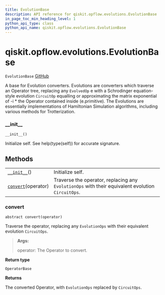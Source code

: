 ```yaml
---
title: EvolutionBase
description: API reference for qiskit.opflow.evolutions.EvolutionBase
in_page_toc_min_heading_level: 1
python_api_type: class
python_api_name: qiskit.opflow.evolutions.EvolutionBase
---
```


# qiskit.opflow\.evolutions.EvolutionBase

<span id="qiskit.opflow.evolutions.EvolutionBase" />

`EvolutionBase` [GitHub](https://github.com/qiskit/qiskit/tree/stable/0.18/qiskit/opflow/evolutions/evolution_base.py "view source code")

A base for Evolution converters. Evolutions are converters which traverse an Operator tree, replacing any `EvolvedOp` e with a Schrodinger equation-style evolution `CircuitOp` equalling or approximating the matrix exponential of -i \* the Operator contained inside (e.primitive). The Evolutions are essentially implementations of Hamiltonian Simulation algorithms, including various methods for Trotterization.

### \_\_init\_\_

<span id="qiskit.opflow.evolutions.EvolutionBase.__init__" />

`__init__()`

Initialize self. See help(type(self)) for accurate signature.

## Methods

|                                                                                                                         |                                                                                                   |
| ----------------------------------------------------------------------------------------------------------------------- | ------------------------------------------------------------------------------------------------- |
| [`__init__`](#qiskit.opflow.evolutions.EvolutionBase.__init__ "qiskit.opflow.evolutions.EvolutionBase.__init__")()      | Initialize self.                                                                                  |
| [`convert`](#qiskit.opflow.evolutions.EvolutionBase.convert "qiskit.opflow.evolutions.EvolutionBase.convert")(operator) | Traverse the operator, replacing any `EvolutionOps` with their equivalent evolution `CircuitOps`. |

### convert

<span id="qiskit.opflow.evolutions.EvolutionBase.convert" />

`abstract convert(operator)`

Traverse the operator, replacing any `EvolutionOps` with their equivalent evolution `CircuitOps`.

> **Args:**
>
> operator: The Operator to convert.

**Return type**

`OperatorBase`

**Returns**

The converted Operator, with `EvolutionOps` replaced by `CircuitOps`.

